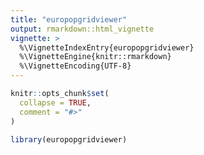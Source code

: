 ```yaml
---
title: "europopgridviewer"
output: rmarkdown::html_vignette
vignette: >
  %\VignetteIndexEntry{europopgridviewer}
  %\VignetteEngine{knitr::rmarkdown}
  %\VignetteEncoding{UTF-8}
---
```


```r
knitr::opts_chunk$set(
  collapse = TRUE,
  comment = "#>"
)
```

```r
library(europopgridviewer)
```
